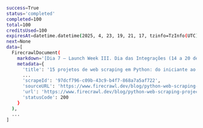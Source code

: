 ```bash Python
success=True
status='completed'
completed=100
total=100
creditsUsed=100
expiresAt=datetime.datetime(2025, 4, 23, 19, 21, 17, tzinfo=TzInfo(UTC))
next=None
data=[
  FirecrawlDocument(
    markdown='[Dia 7 – Launch Week III. Dia das Integrações (14 a 20 de abril)](...',
    metadata={
      'title': '15 projetos de web scraping em Python: do iniciante ao avançado',
      ...
      'scrapeId': '97dcf796-c09b-43c9-b4f7-868a7a5af722',
      'sourceURL': 'https://www.firecrawl.dev/blog/python-web-scraping-projects',
      'url': 'https://www.firecrawl.dev/blog/python-web-scraping-projects',
      'statusCode': 200
    }
  ),
  ...
]
```

